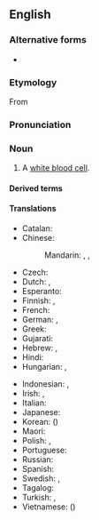 ==English==
{{wikipedia}}

===Alternative forms===
* {{l|en|leucocyte}}

===Etymology===
From {{confix|en|leuko|cyte}}

===Pronunciation===
{{IPA|en|/ˈluːkə(ʊ)sʌɪt/}}

===Noun===
{{en-noun}}

# {{lb|en|hematology|cytology|immunology}} A [[white blood cell]].

====Derived terms====
{{der3|en
|leukocytic
|leukocytotropic
|leukocytoid}}

====Translations====
{{trans-top|a white blood cell}}
* Catalan: {{t|ca|leucòcit|m}}
* Chinese:
*: Mandarin: {{t+|cmn|白血球|tr=báixuèqiú|sc=Hani}}, {{t+|cmn|白細胞|sc=Hani}}, {{t+|cmn|白细胞|tr=báixìbāo|sc=Hani}}
* Czech: {{t+|cs|leukocyt|m}}
* Dutch: {{t+|nl|leukocyt|m}}, {{t|nl|witte bloedcel|f}}
* Esperanto: {{t|eo|leŭkocito}}
* Finnish: {{t+|fi|valkosolu}}, {{t+|fi|leukosyytti}}
* French: {{t+|fr|leucocyte|m}}
* German: {{t+|de|Leukozyt|m}}, {{t|de|weißes Blutkörperchen|n}}
* Greek: {{t+|el|λευκό αιμοσφαίριο|n}}
* Gujarati: {{t|gu|શ્વેતકણ|sc=Gujr}}
* Hebrew: {{t+|he|תא דם לבן}}, {{t|he|לויקוציט}}
* Hindi: {{t|hi|श्वेताणु}}
* Hungarian: {{t|hu|leukocita}}, {{t|hu|fehérvérsejt}}
{{trans-mid}}
* Indonesian: {{t+|id|leukosit}}, {{t+|id|sel darah putih}}
* Irish: {{t|ga|leocaicít|f}}, {{t|ga|fuilchill bhán|f}}
* Italian: {{t+|it|leucocita|m}}
* Japanese: {{t+|ja|白血球|tr=はっけっきゅう, hakkekkyū}}
* Korean: {{t+|ko|백혈구}} ({{t+|ko|白血球}})
* Maori: {{t|mi|pūtau toto mā}}
* Polish: {{t+|pl|leukocyt|m}}, {{t|pl|krwinka biała|f}}
* Portuguese: {{t+|pt|leucócito|m}}
* Russian: {{t+|ru|лейкоци́т|m}}
* Spanish: {{t+|es|leucocito|m}}
* Swedish: {{t+|sv|leukocyt}}, {{t+|sv|vit blodkropp}}
* Tagalog: {{t|tl|puting sihay-dugo}}
* Turkish: {{t+|tr|akyuvar}}, {{t+|tr|lökosit}}
* Vietnamese: {{t|vi|bạch huyết cầu}} ({{t|vi|白血球}})
{{trans-bottom}}